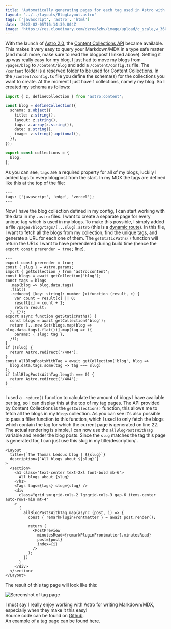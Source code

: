 ```yaml
---
title: 'Automatically generating pages for each tag used in Astro with MDX'
layout: '../../layouts/BlogLayout.astro'
tags: ['javascript', 'astro', 'html']
date: '2023-02-05T16:14:39.004Z'
image: 'https://res.cloudinary.com/dzrea5zhv/image/upload/c_scale,w_360/f_auto/v1675610908/photo-1513407135356-a5276958b57e_zinlgl.jpg'
---
```


With the launch of [Astro 2.0](https://astro.build/blog/astro-2/), the [Content Collections API](https://astro.build/blog/introducing-content-collections/) became available.
This makes it very easy to query your Markdown/MDX in a type safe matter (and much more, make sure to read the blogpost I linked above).
Setting it up was really easy for my blog, I just had to move my blogs from `/pages/blog` to `/content/blog` and add a `/content/config.ts` file.
The `/content` folder is a reserved folder to be used for Content Collections.
In the `/content/config.ts` file you define the schema(s) for the collections you want to create.
At the moment I just have 1 collections, namely my blog.
So I created my schema as follows:

```typescript
import { z, defineCollection } from 'astro:content';

const blog = defineCollection({
  schema: z.object({
    title: z.string(),
    layout: z.string(),
    tags: z.array(z.string()),
    date: z.string(),
    image: z.string().optional(),
  }),
});

export const collections = {
  blog,
};
```

As you can see, `tags` are a required property for all of my blogs, luckily I added tags to every blogpost from the start.
In my MDX the tags are defined like this at the top of the file:

```astro
---
tags: ['javascript', 'edge', 'vercel'];
---
```

Now I have the blog collection defined in my config, I can start working with the data in my `.astro` files.
I want to create a separate page for every unique tag which is used in my blogs.
To make this possible, I simply added a file `/pages/blog/tags/[...slug].astro` (this is a [dynamic route](https://docs.astro.build/en/core-concepts/routing/#static-ssg-mode)).
In this file, I want to fetch all the blogs from my collection, find the unique tags, and generate a URL for each one of them.
The `getStaticPaths()` function will return the URLs I want to have prerendered during build time (hence the `export const prerender = true;` line).

```astro
---
export const prerender = true;
const { slug } = Astro.params;
import { getCollection } from 'astro:content';
const blogs = await getCollection('blog');
const tags = blogs
  .map(blog => blog.data.tags)
  .flat()
  .reduce<{ [key: string]: number }>(function (result, c) {
    var count = result[c] || 0;
    result[c] = count + 1;
    return result;
  }, {});
export async function getStaticPaths() {
  const blogs = await getCollection('blog');
  return [...new Set(blogs.map(blog => blog.data.tags).flat())].map(tag => ({
    params: { slug: tag },
  }));
}
if (!slug) {
  return Astro.redirect('/404');
}
const allBlogPostsWithTag = await getCollection('blog', blog =>
  blog.data.tags.some(tag => tag === slug)
);
if (allBlogPostsWithTag.length === 0) {
  return Astro.redirect('/404');
}
---
```

I used a `.reduce()` function to calculate the amount of blogs I have available per tag, so I can display this at the top of my tag pages.
The API provided by Content Collections is the `getCollection()` function, this allows me to fetch all the blogs in my `blogs` collection. As you can see it's also possible to pass a filter function to this function, which I used to only fetch the blogs which contain the tag for which the current page is generated on line 22.
The actual rendering is simple, I can now use the `allBlogPostsWithTag` variable and render the blog posts.
Since the `slug` matches the tag this page is generated for, I can just use this slug in my title/description/..

```astro
<Layout
  title={`The Thomas Ledoux blog | ${slug}`}
  description={`All blogs about ${slug}`}
>
  <section>
    <h1 class="text-center text-2xl font-bold mb-6">
      All blogs about {slug}
    </h1>
    <Tags tags={tags} slug={slug} />
    <div
      class="grid sm:grid-cols-2 lg:grid-cols-3 gap-6 items-center auto-rows-min mt-4"
    >
      {
        allBlogPostsWithTag.map(async (post, i) => {
          const { remarkPluginFrontmatter } = await post.render();

          return (
            <PostPreview
              minutesRead={remarkPluginFrontmatter?.minutesRead}
              post={post}
              index={i}
            />
          );
        })
      }
    </div>
  </section>
</Layout>
```

The result of this tag page will look like this:

<img
  src="https://res.cloudinary.com/dzrea5zhv/image/upload/c_scale,w_1280/f_auto/v1675613291/screenshot-rocks_cguysw.png"
  loading="lazy"
  alt="Screenshot of tag page"
/>

I must say I really enjoy working with Astro for writing Markdown/MDX, especially when they make it this easy!  
Source code can be found on [Github](https://github.com/thomasledoux1/website-thomas-astro).  
An example of a tag page can be found [here](https://www.thomasledoux.be/blog/tags/javascript).
